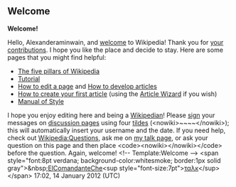 <article id="34378570" title=User talk:Alexanderaminwain>
	<talkpage id="34378570" title="User talk:Alexanderaminwain">

== Welcome ==
'''Welcome!'''

Hello, Alexanderaminwain, and [[Wikipedia:Introduction|welcome]] to Wikipedia! Thank you for [[Special:Contributions/Alexanderaminwain|your contributions]]. I hope you like the place and decide to stay. Here are some pages that you might find helpful:
*[[Wikipedia:Five pillars|The five pillars of Wikipedia]]
*[[Wikipedia:Tutorial|Tutorial]]
*[[Help:Editing|How to edit a page]] and [[Wikipedia:Article development|How to develop articles]]
*[[Wikipedia:Your first article|How to create your first article]] (using the [[Wikipedia:Article wizard|Article Wizard]] if you wish)
*[[Wikipedia:Manual of Style|Manual of Style]]
I hope you enjoy editing here and being a [[Wikipedia:Wikipedians|Wikipedian]]! Please [[Wikipedia:Signatures|sign]] your messages on [[Help:Using talk pages|discussion page]]s using four [[tilde]]s (&lt;nowiki&gt;~~~~&lt;/nowiki&gt;); this will automatically insert your username and the date. If you need help, check out [[Wikipedia:Questions]], ask me on [[user talk:ElComandanteChe|my talk page]], or ask your question on this page and then place &lt;code&gt;&lt;nowiki&gt;{{help me}}&lt;/nowiki&gt;&lt;/code&gt; before the question. Again, welcome! &lt;!-- Template:Welcome --&gt; 
&lt;span style=&quot;font:8pt verdana; background-color:whitesmoke; border:1px solid gray&quot;&gt;&amp;nbsp;[[User:ElComandanteChe|ElComandanteChe]]&lt;sup style=&quot;font-size:7pt&quot;&gt;[[User talk:ElComandanteChe#footer|ταλκ]]&lt;/sup&gt;&lt;/span&gt; 17:02, 14 January 2012 (UTC)
	</talkpage>
</article>